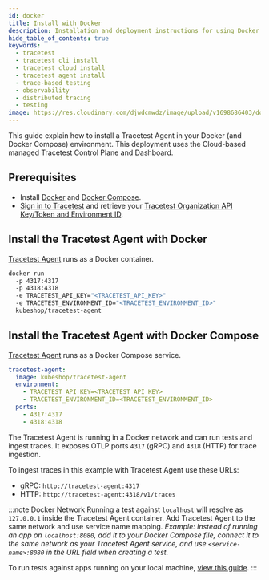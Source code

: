 ```yaml
---
id: docker
title: Install with Docker
description: Installation and deployment instructions for using Docker to deploy a Tracetest Agent and use the Cloud-based managed Tracetest Control Plane / Dashboard.
hide_table_of_contents: true
keywords:
  - tracetest
  - tracetest cli install
  - tracetest cloud install
  - tracetest agent install
  - trace-based testing
  - observability
  - distributed tracing
  - testing
image: https://res.cloudinary.com/djwdcmwdz/image/upload/v1698686403/docs/Blog_Thumbnail_14_rsvkmo.jpg
---
```


This guide explain how to install a Tracetest Agent in your Docker (and Docker Compose) environment. This deployment uses the Cloud-based managed Tracetest Control Plane and Dashboard.

## Prerequisites

- Install [Docker](https://docs.docker.com/get-docker/) and [Docker Compose](https://docs.docker.com/compose/install/).
- [Sign in to Tracetest](https://app.tracetest.io/) and retrieve your [Tracetest Organization API Key/Token and Environment ID](https://app.tracetest.io/retrieve-token).


## Install the Tracetest Agent with Docker

[Tracetest Agent](/concepts/agent) runs as a Docker container.

```bash title="Terminal"
docker run
  -p 4317:4317
  -p 4318:4318
  -e TRACETEST_API_KEY="<TRACETEST_API_KEY>"
  -e TRACETEST_ENVIRONMENT_ID="<TRACETEST_ENVIRONMENT_ID>"
  kubeshop/tracetest-agent
```

## Install the Tracetest Agent with Docker Compose

[Tracetest Agent](/concepts/agent) runs as a Docker Compose service.

```yaml title="docker-compose.yaml"
tracetest-agent:
  image: kubeshop/tracetest-agent
  environment:
    - TRACETEST_API_KEY=<TRACETEST_API_KEY>
    - TRACETEST_ENVIRONMENT_ID=<TRACETEST_ENVIRONMENT_ID>
  ports:
    - 4317:4317
    - 4318:4318
```

The Tracetest Agent is running in a Docker network and can run tests and ingest traces. It exposes OTLP ports `4317` (gRPC) and `4318` (HTTP) for trace ingestion. 

To ingest traces in this example with Tracetest Agent use these URLs:

- gRPC: `http://tracetest-agent:4317`
- HTTP: `http://tracetest-agent:4318/v1/traces`

:::note Docker Network
Running a test against `localhost` will resolve as `127.0.0.1` inside the Tracetest Agent container. Add Tracetest Agent to the same network and use service name mapping. *Example: Instead of running an app on `localhost:8080`, add it to your Docker Compose file, connect it to the same network as your Tracetest Agent service, and use `<service-name>:8080` in the URL field when creating a test.*

To run tests against apps running on your local machine, [view this guide](/install/cli).
:::